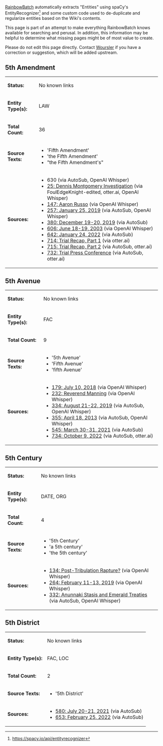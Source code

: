 [[User:RainbowBatch | RainbowBatch]] automatically extracts "Entities" using spaCy's EntityRecognizer<ref>https://spacy.io/api/entityrecognizer</ref> and some custom code used to de-duplicate and regularize entities based on the Wiki's contents.

This page is part of an attempt to make everything RainbowBatch knows available for searching and perusal. In addition, this information may be helpful to determine what missing pages might be of most value to create.

Please do not edit this page directly. Contact [[User:Woursler | Woursler]] if you have a correction or suggestion, which will be added upstream.

==5th Amendment==
{| class="fandom-table"
|'''Status:'''
|No known links
|-
|'''Entity Type(s):'''
|LAW
|-
|'''Total Count:'''
|36
|-
|'''Source Texts:'''
|

*'Fifth Amendment'
*'the Fifth Amendment'
*"the Fifth Amendment's"

|-
|'''Sources:'''
|

*630 (via AutoSub, OpenAI Whisper)
*[[25: Dennis Montgomery Investigation]] (via FoulEdgeKnight-edited, otter.ai, OpenAI Whisper)
*[[147: Aaron Russo]] (via OpenAI Whisper)
*[[257: January 25, 2019]] (via AutoSub, OpenAI Whisper)
*[[380: December 19-20, 2019]] (via AutoSub)
*[[606: June 18-19, 2003]] (via OpenAI Whisper)
*[[642: January 24, 2022]] (via AutoSub)
*[[714: Trial Recap, Part 1]] (via otter.ai)
*[[715: Trial Recap, Part 2]] (via AutoSub, otter.ai)
*[[732: Trial Press Conference]] (via AutoSub, otter.ai)

|}

==5th Avenue==
{| class="fandom-table"
|'''Status:'''
|No known links
|-
|'''Entity Type(s):'''
|FAC
|-
|'''Total Count:'''
|9
|-
|'''Source Texts:'''
|

*'5th Avenue'
*'Fifth Avenue'
*'fifth Avenue'

|-
|'''Sources:'''
|

*[[179: July 10, 2018]] (via OpenAI Whisper)
*[[232: Reverend Manning]] (via OpenAI Whisper)
*[[334: August 21-22, 2019]] (via AutoSub, OpenAI Whisper)
*[[355: April 18, 2013]] (via AutoSub, OpenAI Whisper)
*[[545: March 30-31, 2021]] (via AutoSub)
*[[734: October 9, 2022]] (via AutoSub, otter.ai)

|}

==5th Century==
{| class="fandom-table"
|'''Status:'''
|No known links
|-
|'''Entity Type(s):'''
|DATE, ORG
|-
|'''Total Count:'''
|4
|-
|'''Source Texts:'''
|

*'5th Century'
*'a 5th century'
*'the 5th century'

|-
|'''Sources:'''
|

*[[134: Post-Tribulation Rapture?]] (via OpenAI Whisper)
*[[264: February 11-13, 2019]] (via OpenAI Whisper)
*[[332: Anunnaki Stasis and Emerald Treaties]] (via AutoSub, OpenAI Whisper)

|}

==5th District==
{| class="fandom-table"
|'''Status:'''
|No known links
|-
|'''Entity Type(s):'''
|FAC, LOC
|-
|'''Total Count:'''
|2
|-
|'''Source Texts:'''
|

*'5th District'

|-
|'''Sources:'''
|

*[[580: July 20-21, 2021]] (via AutoSub)
*[[653: February 25, 2022]] (via AutoSub)

|}

